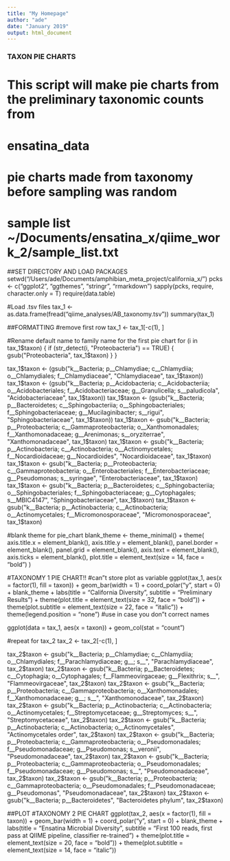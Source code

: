 ```yaml
---
title: "My Homepage"
author: "ade"
date: "January 2019"
output: html_document
---
```


### TAXON PIE CHARTS
# This script will make pie charts from the preliminary taxonomic counts from
# ensatina_data
# pie charts made from taxonomy before sampling was random
# sample list ~/Documents/ensatina_x/qiime_work_2/sample_list.txt

##SET DIRECTORY AND LOAD PACKAGES
setwd("/Users/ade/Documents/amphibian_meta_project/california_x/")
pcks <- c("ggplot2", "ggthemes", "stringr", "rmarkdown")
sapply(pcks, require, character.only = T)
require(data.table)

#Load .tsv files
tax_1 <- as.data.frame(fread("qiime_analyses/AB_taxonomy.tsv"))
summary(tax_1)

##FORMATTING
#remove first row
tax_1 <- tax_1[-c(1), ]

#Rename default name to family name for the first pie chart
for (i in tax_1$taxon) {
  if (str_detect(i, "Proteobacteria") ==  TRUE) {
    gsub("Proteobacteria", tax_1$taxon)
  }
}


tax_1$taxon <- (gsub("k__Bacteria; p__Chlamydiae; c__Chlamydiia;
                     o__Chlamydiales; f__Chlamydiaceae",
                     "Chlamydiaceae", tax_1$taxon))
tax_1$taxon <- (gsub("k__Bacteria; p__Acidobacteria; c__Acidobacteriia;
                     o__Acidobacteriales; f__Acidobacteriaceae;
                     g__Granulicella; s__paludicola",
                     "Acidobacteriaceae", tax_1$taxon))
tax_1$taxon <- (gsub("k__Bacteria; p__Bacteroidetes; c__Sphingobacteriia;
                     o__Sphingobacteriales; f__Sphingobacteriaceae;
                     g__Mucilaginibacter; s__rigui",
                     "Sphingobacteriaceae", tax_1$taxon))
tax_1$taxon <- gsub("k__Bacteria; p__Proteobacteria; c__Gammaproteobacteria;
                    o__Xanthomonadales; f__Xanthomonadaceae; g__Arenimonas;
                    s__oryziterrae",
                    "Xanthomonadaceae", tax_1$taxon)
tax_1$taxon <- gsub("k__Bacteria; p__Actinobacteria; c__Actinobacteria;
                    o__Actinomycetales; f__Nocardioidaceae; g__Nocardioides",
                    "Nocardioidaceae", tax_1$taxon)
tax_1$taxon <- gsub("k__Bacteria; p__Proteobacteria; c__Gammaproteobacteria;
                    o__Enterobacteriales; f__Enterobacteriaceae; g__Pseudomonas;
                    s__syringae",
                    "Enterobacteriaceae", tax_1$taxon)
tax_1$taxon <- gsub("k__Bacteria; p__Bacteroidetes; c__Sphingobacteriia;
                    o__Sphingobacteriales; f__Sphingobacteriaceae;
                    g__Cytophagales; s__MBIC4147",
                    "Sphingobacteriaceae", tax_1$taxon)
tax_1$taxon <- gsub("k__Bacteria; p__Actinobacteria; c__Actinobacteria;
                    o__Actinomycetales; f__Micromonosporaceae",
                    "Micromonosporaceae", tax_1$taxon)

#blank theme for pie_chart
blank_theme <- theme_minimal() +
  theme(
    axis.title.x = element_blank(),
    axis.title.y = element_blank(),
    panel.border = element_blank(),
    panel.grid = element_blank(),
    axis.text = element_blank(),
    axis.ticks = element_blank(),
    plot.title = element_text(size = 14, face = "bold")
  )

#TAXONOMY 1 PIE CHART!!
#can"t store plot as variable
ggplot(tax_1, aes(x = factor(1), fill = taxon)) +
  geom_bar(width = 1) +
  coord_polar("y", start = 0) +
  blank_theme +
  labs(title = "California Diversity",
       subtitle = "Preliminary Results") +
  theme(plot.title = element_text(size = 32, face = "bold")) +
  theme(plot.subtitle = element_text(size = 22, face = "italic")) +
  theme(legend.position = "none") #use in case you don"t correct names

ggplot(data = tax_1, aes(x = taxon)) +
  geom_col(stat = "count")


#repeat for tax_2
tax_2 <- tax_2[-c(1), ]

tax_2$taxon <- gsub("k__Bacteria; p__Chlamydiae; c__Chlamydiia;
                    o__Chlamydiales; f__Parachlamydiaceae; g__; s__",
                    "Parachlamydiaceae", tax_2$taxon)
tax_2$taxon <- gsub("k__Bacteria; p__Bacteroidetes; c__Cytophagia;
                    o__Cytophagales; f__Flammeovirgaceae; g__Flexithrix; s__",
                    "Flammeovirgaceae", tax_2$taxon)
tax_2$taxon <- gsub("k__Bacteria; p__Proteobacteria; c__Gammaproteobacteria;
                    o__Xanthomonadales; f__Xanthomonadaceae; g__; s__",
                    "Xanthomonodaceae", tax_2$taxon)
tax_2$taxon <- gsub("k__Bacteria; p__Actinobacteria; c__Actinobacteria;
                    o__Actinomycetales; f__Streptomycetaceae; g__Streptomyces;
                    s__", "Streptomycetaceae", tax_2$taxon)
tax_2$taxon <- gsub("k__Bacteria; p__Actinobacteria; c__Actinobacteria;
                    o__Actinomycetales", "Actinomycetales order", tax_2$taxon)
tax_2$taxon <- gsub("k__Bacteria; p__Proteobacteria; c__Gammaproteobacteria;
                    o__Pseudomonadales; f__Pseudomonadaceae; g__Pseudomonas;
                    s__veronii", "Pseudomonadaceae", tax_2$taxon)
tax_2$taxon <- gsub("k__Bacteria; p__Proteobacteria; c__Gammaproteobacteria;
                    o__Pseudomonadales; f__Pseudomonadaceae; g__Pseudomonas;
                    s__", "Pseudomonadaceae", tax_2$taxon)
tax_2$taxon <- gsub("k__Bacteria; p__Proteobacteria; c__Gammaproteobacteria;
                    o__Pseudomonadales; f__Pseudomonadaceae; g__Pseudomonas",
                    "Pseudomonadaceae", tax_2$taxon)
tax_2$taxon <- gsub("k__Bacteria; p__Bacteroidetes", "Bacteroidetes phylum",
                    tax_2$taxon)

##PLOT
#TAXONOMY 2 PIE CHART
ggplot(tax_2, aes(x = factor(1), fill = taxon)) +
  geom_bar(width = 1) +
  coord_polar("y", start = 0) +
  blank_theme +
  labs(title = "Ensatina Microbial Diversity",
       subtitle = "First 100 reads, first pass at QIIME pipeline,
       classifier re-trained") +
  theme(plot.title = element_text(size = 20, face = "bold")) +
  theme(plot.subtitle = element_text(size = 14, face = "italic"))
